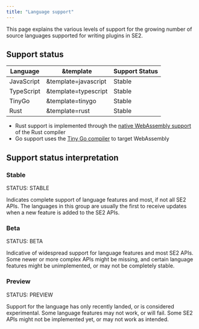 ```yaml
---
title: "Language support"
---
```


This page explains the various levels of support for the growing number of source languages supported for writing plugins in SE2.

## Support status[](#support-status "Direct link to heading")

| Language   | &template            | Support Status |
| ---------- | -------------------- | -------------- |
| JavaScript | &template=javascript | Stable         |
| TypeScript | &template=typescript | Stable         |
| TinyGo     | &template=tinygo     | Stable         |
| Rust       | &template=rust       | Stable         |

* Rust support is implemented through the [native WebAssembly support](https://www.rust-lang.org/what/wasm) of the Rust compiler
* Go support uses the [Tiny Go compiler](https://tinygo.org/) to target WebAssembly

## Support status interpretation[](#support-status-interpretation "Direct link to heading")

### Stable[](#stable "Direct link to heading")

STATUS: STABLE

Indicates complete support of language features and most, if not all SE2 APIs. The languages in this group are usually the first to receive updates when a new feature is added to the SE2 APIs.

### Beta[](#beta "Direct link to heading")

STATUS: BETA

Indicative of widespread support for language features and most SE2 APIs. Some newer or more complex APIs might be missing, and certain language features might be unimplemented, or may not be completely stable.

### Preview[](#preview "Direct link to heading")

STATUS: PREVIEW

Support for the language has only recently landed, or is considered experimental. Some language features may not work, or will fail. Some SE2 APIs might not be implemented yet, or may not work as intended.